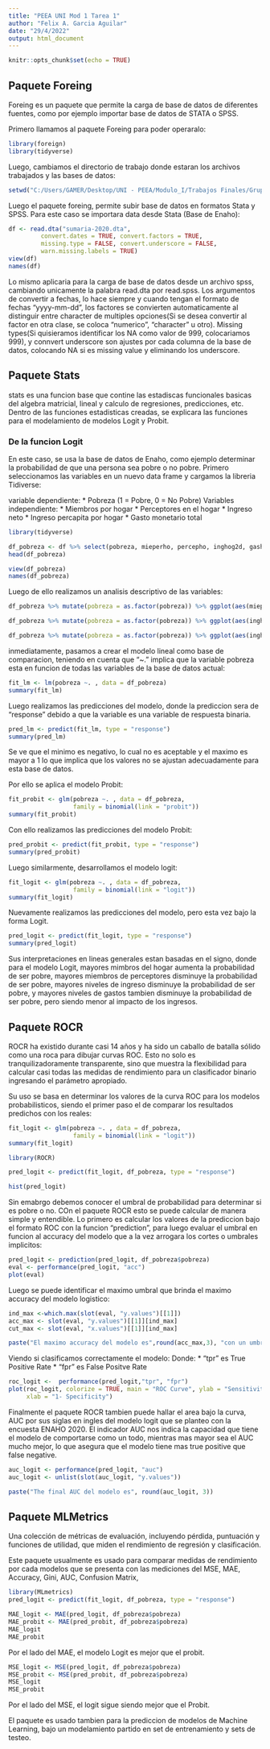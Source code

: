 ```yaml
---
title: "PEEA UNI Mod 1 Tarea 1"
author: "Felix A. Garcia Aguilar"
date: "29/4/2022"
output: html_document
---
```


```r
knitr::opts_chunk$set(echo = TRUE)
```

## Paquete Foreing

Foreing es un paquete que permite la carga de base de datos de diferentes fuentes, como por ejemplo importar base de datos de STATA o SPSS.

Primero llamamos al paquete Foreing para poder operaralo:

```r
library(foreign)
library(tidyverse)
```
Luego, cambiamos el directorio de trabajo donde estaran los archivos trabajados y las bases de datos:
```r
setwd("C:/Users/GAMER/Desktop/UNI - PEEA/Modulo_I/Trabajos Finales/Grupo Felix")

```

Luego el paquete foreing, permite subir base de datos en formatos Stata y SPSS. Para este caso se importara data desde Stata (Base de Enaho):

```r
df <- read.dta("sumaria-2020.dta", 
         convert.dates = TRUE, convert.factors = TRUE,
         missing.type = FALSE, convert.underscore = FALSE,
         warn.missing.labels = TRUE)
view(df)
names(df)
```

Lo mismo aplicaria para la carga de base de datos desde un archivo spss, cambiando unicamente la palabra read.dta por read.spss.
Los argumentos de convertir a fechas, lo hace siempre y cuando tengan el formato de fechas "yyyy-mm-dd", los factores se convierten automaticamente al distinguir entre character de multiples opciones(Si se desea convertir al factor en otra clase, se coloca "numerico", "character" u otro). Missing types(Si quisieramos identificar los NA como valor de 999, colocariamos 999), y connvert underscore son ajustes por cada columna de la base de datos, colocando NA si es missing value y eliminando los underscore.


## Paquete Stats

stats es una funcion base que contine las estadiscas funcionales basicas del algebra matricial, lineal y calculo de regresiones, predicciones, etc.
Dentro de las funciones estadisticas creadas, se explicara las funciones para el modelamiento de modelos Logit y Probit.

### De la funcion Logit

En este caso, se usa la base de datos de Enaho, como ejemplo determinar la probabilidad de que una persona sea pobre o no pobre.
Primero seleccionamos las variables en un nuevo data frame y cargamos la libreria Tidiverse:

variable dependiente: 
  * Pobreza (1 = Pobre, 0 = No Pobre)
Variables independiente:
  * Miembros por hogar
  * Perceptores en el hogar
  * Ingreso neto
  * Ingreso percapita por hogar
  * Gasto monetario total

```r
library(tidyverse)

df_pobreza <- df %>% select(pobreza, mieperho, percepho, inghog2d, gashog1d) %>% mutate(pobreza = ifelse(pobreza=="no pobre",0,1))
head(df_pobreza)

view(df_pobreza)
names(df_pobreza)
```

Luego de ello realizamos un analisis descriptivo de las variables:

```r
df_pobreza %>% mutate(pobreza = as.factor(pobreza)) %>% ggplot(aes(mieperho, color = pobreza)) + geom_boxplot()
```


```r
df_pobreza %>% mutate(pobreza = as.factor(pobreza)) %>% ggplot(aes(inghog2d, color = pobreza, fill= pobreza)) + geom_histogram()
```

```r
df_pobreza %>% mutate(pobreza = as.factor(pobreza)) %>% ggplot(aes(inghog2d,gashog1d, color = pobreza, fill= pobreza)) + geom_point() + facet_grid(.~pobreza)
```
inmediatamente, pasamos a crear el modelo lineal como base de comparacion, teniendo en cuenta que "~." implica que la variable pobreza esta en funcion de todas las variables de la base de datos actual:
```r

fit_lm <- lm(pobreza ~. , data = df_pobreza)
summary(fit_lm)


```

Luego realizamos las predicciones del modelo, donde la prediccion sera de "response" debido a que la variable es una variable de respuesta binaria.

```r
pred_lm <- predict(fit_lm, type = "response")
summary(pred_lm)
```

Se ve que el minimo es negativo, lo cual no es aceptable y el maximo es mayor a 1 lo que implica que los valores no se ajustan adecuadamente para esta base de datos.

Por ello se aplica el modelo Probit:

```r
fit_probit <- glm(pobreza ~. , data = df_pobreza, 
                  family = binomial(link = "probit"))
summary(fit_probit)
```
Con ello realizamos las predicciones del modelo Probit:

```r
pred_probit <- predict(fit_probit, type = "response")
summary(pred_probit)
```
Luego similarmente, desarrollamos el modelo logit:
```r
fit_logit <- glm(pobreza ~. , data = df_pobreza, 
                  family = binomial(link = "logit"))
summary(fit_logit)
```
Nuevamente realizamos las predicciones del modelo, pero esta vez bajo la forma Logit.
```r
pred_logit <- predict(fit_logit, type = "response")
summary(pred_logit)
```
Sus interpretaciones en lineas generales estan basadas en el signo, donde para el modelo Logit, mayores mimbros del hogar aumenta la probabilidad de ser pobre, mayores miembros de perceptores disminuye la probabilidad de ser pobre, mayores niveles de ingreso disminuye la probabilidad de ser pobre, y mayores niveles de gastos tambien disminuye la probabilidad de ser pobre, pero siendo menor al impacto de los ingresos.


## Paquete ROCR


ROCR ha existido durante casi 14 años y ha sido un caballo de batalla sólido como una roca para dibujar curvas ROC. Esto no solo es tranquilizadoramente transparente, sino que muestra la flexibilidad para calcular casi todas las medidas de rendimiento para un clasificador binario ingresando el parámetro apropiado.

Su uso se basa en determinar los valores de la curva ROC para los modelos probabilisticos, siendo el primer paso el de comparar los resultados predichos con los reales:

```r
fit_logit <- glm(pobreza ~. , data = df_pobreza, 
                  family = binomial(link = "logit"))
summary(fit_logit)

library(ROCR)

pred_logit <- predict(fit_logit, df_pobreza, type = "response")

hist(pred_logit)
```
Sin emabrgo debemos conocer el umbral de probabilidad para determinar si es pobre o no. COn el paquete ROCR esto se puede calcular de manera simple y entendible. Lo primero es calcular los valores de la prediccion bajo el formato ROC con la funcion "prediction", para luego evaluar el umbral en funcion al accuracy del modelo que a la vez arrogara los cortes o umbrales implicitos:

```r
pred_logit <- prediction(pred_logit, df_pobreza$pobreza)
eval <- performance(pred_logit, "acc")
plot(eval)


```
Luego se puede identificar el maximo umbral que brinda el maximo accuracy del modelo logistico:

```r

ind_max <-which.max(slot(eval, "y.values")[[1]])
acc_max <- slot(eval, "y.values")[[1]][ind_max]
cut_max <- slot(eval, "x.values")[[1]][ind_max]

paste("El maximo accuracy del modelo es",round(acc_max,3), "con un umbral de corte del", round(cut_max,3), "de probabilidad de ser pobre")
```

Viendo si clasificamos correctamente el modelo:
Donde: 
  * "tpr" es True Positive Rate
  * "fpr" es False Positve Rate

```r
roc_logit <-  performance(pred_logit,"tpr", "fpr")
plot(roc_logit, colorize = TRUE, main = "ROC Curve", ylab = "Sensitivity", 
     xlab = "1- Specificity")

```

Finalmente el paquete ROCR tambien puede hallar el area bajo la curva, AUC por sus siglas en ingles del modelo logit que se planteo con la encuesta ENAHO 2020.
El indicador AUC nos indica la capacidad que tiene el modelo de comportarse como un todo, mientras mas mayor sea el AUC mucho mejor, lo que asegura que el modelo tiene mas true positive que false negative.

```r
auc_logit <- performance(pred_logit, "auc")
auc_logit <- unlist(slot(auc_logit, "y.values"))

paste("The final AUC del modelo es", round(auc_logit, 3))
```

## Paquete MLMetrics

Una colección de métricas de evaluación, incluyendo pérdida, puntuación y funciones de utilidad, que miden el rendimiento de regresión y clasificación.

Este paquete usualmente es usado para comparar medidas de rendimiento por cada modelos que se presenta con las mediciones del MSE, MAE, Accuracy, Gini, AUC, Confusion Matrix, 

```r
library(MLmetrics)
pred_logit <- predict(fit_logit, df_pobreza, type = "response") 

MAE_logit <- MAE(pred_logit, df_pobreza$pobreza)
MAE_probit <- MAE(pred_probit, df_pobreza$pobreza)
MAE_logit
MAE_probit

```

Por el lado del MAE, el modelo Logit es mejor que el probit.

```r
MSE_logit <- MSE(pred_logit, df_pobreza$pobreza)
MSE_probit <- MSE(pred_probit, df_pobreza$pobreza)
MSE_logit
MSE_probit
```

Por el lado del MSE, el logit sigue siendo mejor que el Probit.

El paquete es usado tambien para la prediccion de modelos de Machine Learning, bajo un modelamiento partido en set de entrenamiento y sets de testeo.





















